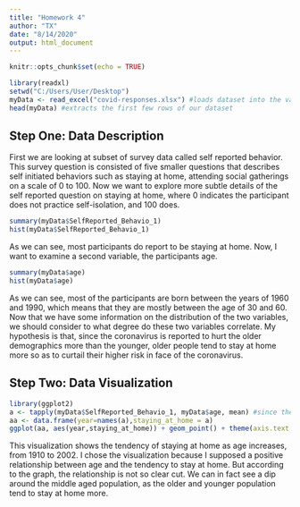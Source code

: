 ---
title: "Homework 4"
author: "TX"
date: "8/14/2020"
output: html_document
---

```{r setup, include=FALSE}
knitr::opts_chunk$set(echo = TRUE)
```

```{r}
library(readxl) 
setwd("C:/Users/User/Desktop")
myData <- read_excel("covid-responses.xlsx") #loads dataset into the variable myData
head(myData) #extracts the first few rows of our dataset
```


## Step One: Data Description

First we are looking at subset of survey data called self reported behavior. This survey question is consisted of five smaller questions that describes self initiated behaviors such as staying at home, attending social gatherings on a scale of 0 to 100. Now we want to explore more subtle details of the self reported question on staying at home, where 0 indicates the participant does not practice self-isolation, and 100 does.

```{r}
summary(myData$SelfReported_Behavio_1)
hist(myData$SelfReported_Behavio_1)
```
As we can see, most participants do report to be staying at home. Now, I want to examine a second variable, the participants age.

```{r}
summary(myData$age)
hist(myData$age)
```

As we can see, most of the participants are born between the years of 1960 and 1990, which means that they are mostly between the age of 30 and 60. Now that we have some information on the distribution of the two variables, we should consider to what degree do these two variables correlate. My hypothesis is that, since the coronavirus is reported to hurt the older demographics more than the younger, older people tend to stay at home more so as to curtail their higher risk in face of the coronavirus.


## Step Two: Data Visualization

```{r}
library(ggplot2)
a <- tapply(myData$SelfReported_Behavio_1, myData$age, mean) #since there are many participants in each age group, I want to take the average so the graph is more intelligible.
aa <- data.frame(year=names(a),staying_at_home = a)
ggplot(aa, aes(year,staying_at_home)) + geom_point() + theme(axis.text.x = element_text(angle = 90, vjust = 0.5, hjust=1))
```
This visualization shows the tendency of staying at home as age increases, from 1910 to 2002. I chose the visualization because I supposed a positive relationship between age and the tendency to stay at home. But according to the graph, the relationship is not so clear cut. We can in fact see a dip around the middle aged population, as the older and younger population tend to stay at home more. 

